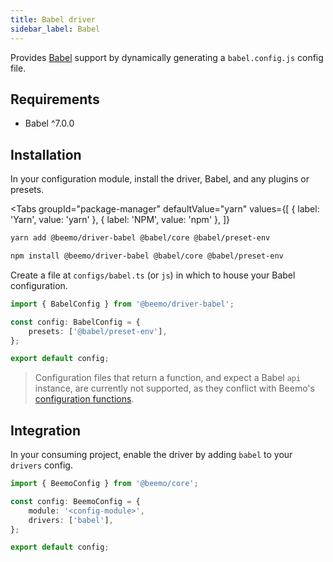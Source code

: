 ```yaml
---
title: Babel driver
sidebar_label: Babel
---
```



Provides [Babel](https://github.com/babel/babel) support by dynamically generating a
`babel.config.js` config file.

## Requirements

- Babel ^7.0.0

## Installation

In your configuration module, install the driver, Babel, and any plugins or presets.

<Tabs
  groupId="package-manager"
  defaultValue="yarn"
  values={[
    { label: 'Yarn', value: 'yarn' },
    { label: 'NPM', value: 'npm' },
  ]}
>
  <TabItem value="yarn">

```bash
yarn add @beemo/driver-babel @babel/core @babel/preset-env
```

  </TabItem>
  <TabItem value="npm">

```bash
npm install @beemo/driver-babel @babel/core @babel/preset-env
```

  </TabItem>
</Tabs>

Create a file at `configs/babel.ts` (or `js`) in which to house your Babel configuration.

```ts title="configs/babel.ts"
import { BabelConfig } from '@beemo/driver-babel';

const config: BabelConfig = {
	presets: ['@babel/preset-env'],
};

export default config;
```

> Configuration files that return a function, and expect a Babel `api` instance, are currently not
> supported, as they conflict with Beemo's [configuration functions](../provider.mdx#drivers).

## Integration

In your consuming project, enable the driver by adding `babel` to your `drivers` config.

```ts title=".config/beemo.ts"
import { BeemoConfig } from '@beemo/core';

const config: BeemoConfig = {
	module: '<config-module>',
	drivers: ['babel'],
};

export default config;
```
